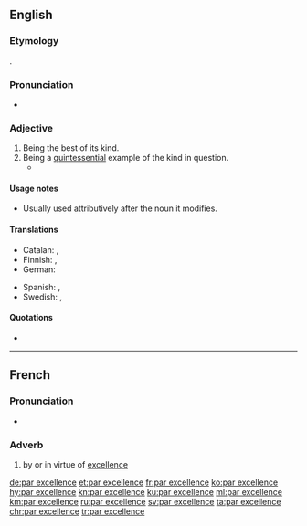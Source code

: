 ==English==

===Etymology===
{{bor|en|fr|par excellence||by excellence}}.

===Pronunciation===
* {{IPA|/pɑɹ ɛksəˈlɑns/|lang=en}}

===Adjective===
{{en-adj|-}}

# Being the best of its kind.
# Being a [[quintessential]] example of the kind in question.
#* {{quote-book
|passage=[in footnote 71] The Roman Senate conferred the honorific title of Augustus (the imperial title '''par excellence''') upon Octavian in 27 {{B.C.E.}}.
|title=Inferno
|year=2009
|author=Stanley Lombardo|page=176|url=http://books.google.com/books?id=SXX9pMFCR8IC&pg=PA176&lpg=PA176&dq=%22The+Roman+Senate+conferred+the+honorific+title+of+Augustus+%28the+imperial+title+%27%27%27par+excellence%27%27%27%29+upon+Octavian+in+27%22&source=bl&ots=GktE2ub5IV&sig=fRHWMNb9Lf9zbl8dY4q8rKd37cs&hl=en&sa=X&ei=KPI3UMDdBMH40gGT-ICgDQ&ved=0CC8Q6AEwAA#v=onepage&q=%22The%20Roman%20Senate%20conferred%20the%20honorific%20title%20of%20Augustus%20%28the%20imperial%20title%20%27%27%27par%20excellence%27%27%27%29%20upon%20Octavian%20in%2027%22&f=false}}

====Usage notes====
* Usually used attributively after the noun it modifies.

====Translations====
{{trans-top|being quintessential example of one's kind}}
* Catalan: {{t|ca|per antonomàsia}}, {{t|ca|per excel·lència}}
* Finnish: {{t+|fi|loistava}}, {{t|fi|par excellence}}
* German: {{t+|de|par excellence}}
{{trans-mid}}
* Spanish: {{t+|es|por antonomasia}}, {{t|es|por excelencia}}
* Swedish: {{t|sv|framför alla andra}}, {{t+|sv|par excellence}}
{{trans-bottom}}

====Quotations====
* {{quote-book
|passage=He was '''par excellence''' a theologian
|title=The Institutes of the Christian Religion
|year=2009
|author=John Calvin}}

----

==French==

===Pronunciation===
* {{fr-IPA}}

===Adverb===
{{fr-adv}}

# by or in virtue of [[excellence]]

[[de:par excellence]]
[[et:par excellence]]
[[fr:par excellence]]
[[ko:par excellence]]
[[hy:par excellence]]
[[kn:par excellence]]
[[ku:par excellence]]
[[ml:par excellence]]
[[km:par excellence]]
[[ru:par excellence]]
[[sv:par excellence]]
[[ta:par excellence]]
[[chr:par excellence]]
[[tr:par excellence]]